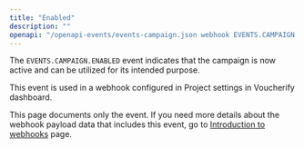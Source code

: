 ```yaml
---
title: "Enabled"
description: ""
openapi: "/openapi-events/events-campaign.json webhook EVENTS.CAMPAIGN.ENABLED"
---
```


The `EVENTS.CAMPAIGN.ENABLED` event indicates that the campaign is now active and can be utilized for its intended purpose.

This event is used in a webhook configured in Project settings in Voucherify dashboard.

<Note>This page documents only the event. If you need more details about the webhook payload data that includes this event, go to [Introduction to webhooks](/api-reference/introduction-to-webhooks "Introduction to webhooks v2024-01-01") page.</Note>